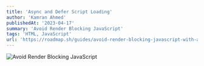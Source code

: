 ```yaml
---
title: 'Async and Defer Script Loading'
author: 'Kamran Ahmed'
publishedAt: '2023-04-17'
summary: 'Avoid Render Blocking JavaScript'
tags: 'HTML, JavaScript'
url: 'https://roadmap.sh/guides/avoid-render-blocking-javascript-with-async-defer'
---
```


![Avoid Render Blocking JavaScript](https://roadmap.sh/guides/avoid-render-blocking-javascript-with-async-defer.png)
